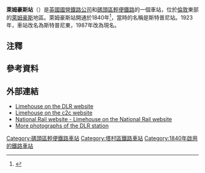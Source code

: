 {{TfL Translations}}
{{Infobox London station
| name          = 萊姆豪斯<br />Limehouse
| symbol        = dlr
| symbol2       = rail
| manager       = [[c2c|c2c]]
| manager1      = [[碼頭區輕便鐵路|碼頭區輕便鐵路]]
| manager2      = 
| owner         = [[英國國營鐵路公司|英國國營鐵路公司]]
| owner1        = [[碼頭區輕便鐵路|碼頭區輕便鐵路]]
| owner2        = 
| locale        = [[萊姆豪斯|萊姆豪斯]]
| borough       = [[塔村區|塔村區]]
| platforms     = 4
| fare_zone     = 2
| fare_zone_1   = 
| railcode      = LHS
| railcode2     = 
| tubecode      = 
| image_name    = Limehouse_station_MMB_14_DLR_57.jpg
| caption       = 
| image_alt     = 
| latitude      = 51.5124
| longitude     = -0.0397
| map_type      = 
| original      = [[London_and_Blackwall_Railway|Commercial Railway]]
| pregroup      = [[Great_Eastern_Railway|Great Eastern Railway]]
| postgroup     = [[倫敦和東北部鐵路|倫敦和東北部鐵路]]
| years1        = 1840年
| years2        = 1850年
| years3        = 1923年
| years4        = 1926年
| years5        = 1987年5月11日
| years6        = 1987年7月31日
| events1       = Opened as Stepney by LBR
| events2       = LBER platforms opened<ref group="note">London and Blackwall Extension Railway</ref>
| events3       = Renamed Stepney East
| events4       = LBR platforms closed
| events5       = Renamed Limehouse
| events6       = DLR platforms opened
| railexits0203 = 
| railexits0304 = 
| railexits0405 = 
| railexits0506 = 
| railexits0607 = 2.990
| railexits0708 = {{decrease}} 2.480
| railexits0809 = {{increase}} 2.695
| railexits0910 = {{increase}} 2.571
| railexits1011 = {{increase}} 3.139
| railexits1112 = {{increase}} 3.358
| railexits1213 = {{decrease}} 3.248
| railint0203   = 
| dlrbat0708    = 5.768
| dlrbat0809    = 6.151
| dlrbat1011    = 6.314
| access        = yes
| dft_category  = E
}}
'''萊姆豪斯站'''（{{lang-en|Limehouse station}}）是[[英國國營鐵路公司|英國國營鐵路公司]]和[[碼頭區輕便鐵路|碼頭區輕便鐵路]]的一個車站，位於[[倫敦|倫敦]]東部的[[萊姆豪斯|萊姆豪斯]]地區。萊姆豪斯站開通於1840年<ref name="subbrit">{{cite web | url=http://www.subbrit.org.uk/sb-sites/stations/s/stepney_east/index.shtml | title=Subterranea Britannica - Stepney East | accessdate=2016-03-01 | archive-date=2012-07-28 | archive-url=https://www.webcitation.org/69UZiiWlk?url=http://www.disused-stations.org.uk/s/stepney_east/index.shtml | dead-url=no }}</ref>，當時的名稱是斯特普尼站。1923年，車站改名為斯特普尼東，1987年改為現名。

==注釋==
<references group="note" />

==參考資料==
{{reflist}}
==外部連結==
{{Commons category|Limehouse station}}
* [https://web.archive.org/web/20050214125253/http://www.tfl.gov.uk/dlr/stations/limehouse.shtml Limehouse on the DLR website]
* [https://web.archive.org/web/20090814043140/http://www.c2c-online.co.uk/our_services/stations_and_route_map/limehouse Limehouse on the c2c website]
* [http://www.nationalrail.co.uk/stations/LHS/details.html National Rail website - Limehouse on the National Rail website] {{Wayback|url=http://www.nationalrail.co.uk/stations/LHS/details.html |date=20160303220613 }}
* [http://tubephotos.dannycox.me.uk/stations/limehouse.html More photographs of the DLR station] {{Wayback|url=http://tubephotos.dannycox.me.uk/stations/limehouse.html |date=20160118163915 }}

{{DLR}}

{{DEFAULTSORT:Limehouse}}
[[Category:碼頭區輕便鐵路車站|Category:碼頭區輕便鐵路車站]]
[[Category:塔村區鐵路車站|Category:塔村區鐵路車站]]
[[Category:1840年啟用的鐵路車站|Category:1840年啟用的鐵路車站]]